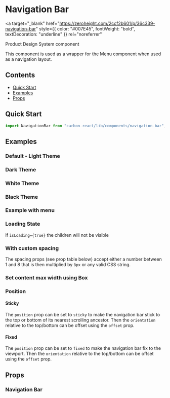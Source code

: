 

<Meta of={NavigationBarStories} />

# Navigation Bar

<a
  target="_blank"
  href="https://zeroheight.com/2ccf2b601/p/36c339-navigation-bar"
  style={{ color: "#007E45", fontWeight: "bold", textDecoration: "underline" }}
  rel="noreferrer"
>
  Product Design System component
</a>

This component is used as a wrapper for the Menu component when used as a navigation layout.

## Contents

- [Quick Start](#quick-start)
- [Examples](#examples)
- [Props](#props)

## Quick Start

```javascript
import NavigationBar from "carbon-react/lib/components/navigation-bar";
```

## Examples

### Default - Light Theme

<Canvas of={NavigationBarStories.Default} />

### Dark Theme

<Canvas of={NavigationBarStories.DarkTheme} />

### White Theme

<Canvas of={NavigationBarStories.WhiteTheme} />

### Black Theme

<Canvas of={NavigationBarStories.BlackTheme} />

### Example with menu

<Canvas of={NavigationBarStories.ExampleWithMenu} />

### Loading State

If `isLoading={true}` the children will not be visible

<Canvas of={NavigationBarStories.IsLoading} />

### With custom spacing

The spacing props (see prop table below) accept either a number between 1 and 8 that is then multiplied by `8px` or any
valid CSS string.

<Canvas of={NavigationBarStories.WithCustomSpacing} />

### Set content max width using Box

<Canvas of={NavigationBarStories.ContentMaxWidthBox} />

### Position

#### Sticky

The `position` prop can be set to `sticky` to make the navigation bar stick to the top or bottom of its nearest scrolling ancestor.
Then the `orientation` relative to the top/bottom can be offset using the `offset` prop.

<Canvas of={NavigationBarStories.Sticky} />

#### Fixed

The `position` prop can be set to `fixed` to make the navigation bar fix to the viewport. Then the `orientation` relative to the
top/bottom can be offset using the `offset` prop.

<Canvas of={NavigationBarStories.Fixed} />

## Props

### Navigation Bar

<ArgTypes of={NavigationBarStories} />
